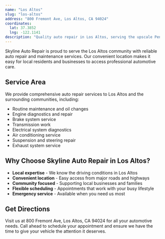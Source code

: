```yaml
---
name: "Los Altos"
slug: "los-altos"
address: "800 Fremont Ave, Los Altos, CA 94024"
coordinates:
  lat: 37.3852
  lng: -122.1141
description: "Quality auto repair in Los Altos, serving the upscale Peninsula community."
---
```


Skyline Auto Repair is proud to serve the Los Altos community with reliable auto repair and maintenance services. Our convenient location makes it easy for local residents and businesses to access professional automotive care.

## Service Area

We provide comprehensive auto repair services to Los Altos and the surrounding communities, including:

- Routine maintenance and oil changes
- Engine diagnostics and repair
- Brake system service
- Transmission work
- Electrical system diagnostics
- Air conditioning service
- Suspension and steering repair
- Exhaust system service

## Why Choose Skyline Auto Repair in Los Altos?

- **Local expertise** - We know the driving conditions in Los Altos
- **Convenient location** - Easy access from major roads and highways
- **Community focused** - Supporting local businesses and families
- **Flexible scheduling** - Appointments that work with your busy lifestyle
- **Emergency service** - Available when you need us most

## Get Directions

Visit us at 800 Fremont Ave, Los Altos, CA 94024 for all your automotive needs. Call ahead to schedule your appointment and ensure we have the time to give your vehicle the attention it deserves.
